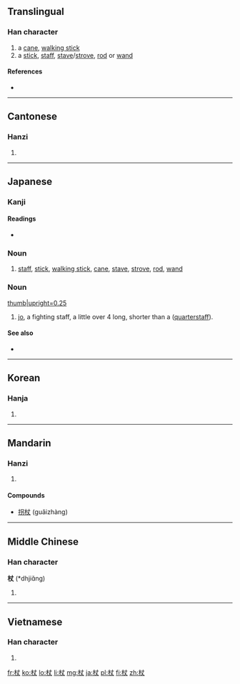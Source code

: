 ==Translingual==

===Han character===
{{Han char|rn=75|rad=木|as=03|sn=7|four=4590<sub>0</sub>|canj=木十大 (DJK)}}

# a [[cane]], [[walking stick]]
# a [[stick]], [[staff]], [[stave]]/[[strove]], [[rod]] or [[wand]]

====References====
* {{Han ref|kx=0512.010|dkj=14469|dj=0897.050|hdz=21159.020|uh=6756|ud=26454|bh=A7FA|bd=43002}}

----

==Cantonese==

===Hanzi===
{{yue-hanzi|jyut=|y=jeung6}}

# {{defn|lang=yue|sort=木03}}

----

==Japanese==

===Kanji===
{{ja-kanji|grade=|rs=木03}}

====Readings====
* {{ja-readings|on={{l|ja|じょう}} (jō)|kun={{l|ja|つえ}} (tsue)}}

===Noun===
{{ja-noun|k|hira=つえ|rom=tsue}}

# [[staff]], [[stick]], [[walking stick]], [[cane]], [[stave]], [[strove]], [[rod]], [[wand]]

===Noun===
[[Image:Jo.png|thumb|upright=0.25]]
{{ja-noun|k|hira=じょう|rom=jō|hidx=しょう'}}

# [[jo]], a fighting staff, a little over 4 {{term|尺||[[shaku]], about 30 cm or a foot|tr=[[しゃく]], [[shaku]]|lang=ja|sc=Jpan}} long, shorter than a  {{l|en|bo}} ([[quarterstaff]]).

====See also====
* {{term|棒||{{l|en|bo}}|tr={{l|ja|ぼう}}, [[bō]]|sc=Jpan|lang=ja}}

----

==Korean==

===Hanja===
{{ko-hanja|hangeul=장|eumhun=|rv=jang|mr=chang|y=cang}}

# {{defn|lang=ko|sort=木03}}

----

==Mandarin==

===Hanzi===
{{cmn-hanzi|pin=[[chī]] ([[chi1]]), [[zhàng]] ([[zhang4]])|wg=ch'ih<sup>1</sup>, chang<sup>4</sup>}}

# {{defn|lang=cmn|sort=木03}}

====Compounds====
* [[拐杖]] (guǎizhàng)

----

==Middle Chinese==

===Han character===
'''杖''' (*dhjiɑ̌ng)<!--asterisk indicates that this character appears more than four times in the Tang Dynasty corpus of literature--><!--ɑ̌ is an IPA symbol, and is a different vowel from a-->

# {{defn|lang=zhx-mid|sort=木03}}

----

==Vietnamese==

===Han character===
{{vi-hantu|[[trượng]], [[rường]]|rs=木03}}

# {{defn|lang=vi|sort=木03}}

[[fr:杖]]
[[ko:杖]]
[[lo:杖]]
[[li:杖]]
[[mg:杖]]
[[ja:杖]]
[[pl:杖]]
[[fi:杖]]
[[zh:杖]]